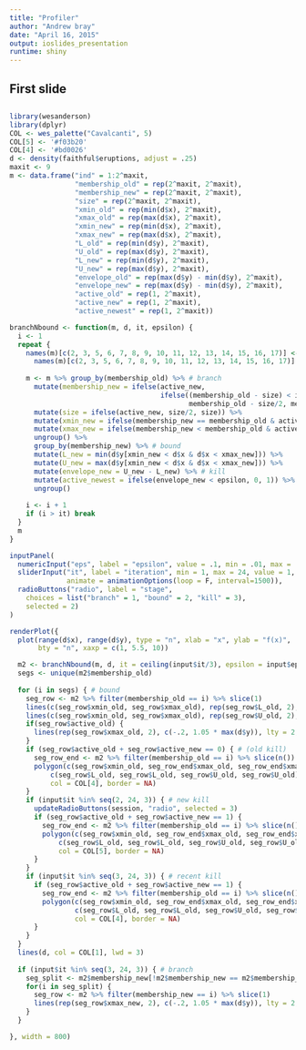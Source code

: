 ```yaml
---
title: "Profiler"
author: "Andrew bray"
date: "April 16, 2015"
output: ioslides_presentation
runtime: shiny
---
```


## First slide

## 
```r
library(wesanderson)
library(dplyr)
COL <- wes_palette("Cavalcanti", 5)
COL[5] <- '#f03b20'
COL[4] <- '#bd0026'
d <- density(faithful$eruptions, adjust = .25)
maxit <- 9
m <- data.frame("ind" = 1:2^maxit,
                "membership_old" = rep(2^maxit, 2^maxit),
                "membership_new" = rep(2^maxit, 2^maxit),
                "size" = rep(2^maxit, 2^maxit),
                "xmin_old" = rep(min(d$x), 2^maxit),
                "xmax_old" = rep(max(d$x), 2^maxit),
                "xmin_new" = rep(min(d$x), 2^maxit),
                "xmax_new" = rep(max(d$x), 2^maxit),
                "L_old" = rep(min(d$y), 2^maxit),
                "U_old" = rep(max(d$y), 2^maxit),
                "L_new" = rep(min(d$y), 2^maxit),
                "U_new" = rep(max(d$y), 2^maxit),
                "envelope_old" = rep(max(d$y) - min(d$y), 2^maxit),
                "envelope_new" = rep(max(d$y) - min(d$y), 2^maxit),
                "active_old" = rep(1, 2^maxit),
                "active_new" = rep(1, 2^maxit),
                "active_newest" = rep(1, 2^maxit))

branchNbound <- function(m, d, it, epsilon) {
  i <- 1
  repeat {
    names(m)[c(2, 3, 5, 6, 7, 8, 9, 10, 11, 12, 13, 14, 15, 16, 17)] <- 
      names(m)[c(2, 3, 5, 6, 7, 8, 9, 10, 11, 12, 13, 14, 15, 16, 17)][c(2, 1, 5, 6, 3, 4, 9, 10, 7, 8, 12, 11, 15, 13, 14)]
    
    m <- m %>% group_by(membership_old) %>% # branch
      mutate(membership_new = ifelse(active_new, 
                                     ifelse((membership_old - size) < ind & ind <= (membership_old - size/2), 
                                            membership_old - size/2, membership_old), membership_old)) %>%
      mutate(size = ifelse(active_new, size/2, size)) %>%
      mutate(xmin_new = ifelse(membership_new == membership_old & active_new == 1, (xmax_old - xmin_old)/2 + xmin_old, xmin_old)) %>%
      mutate(xmax_new = ifelse(membership_new < membership_old & active_new == 1, (xmax_old - xmin_old)/2 + xmin_old, xmax_old)) %>%
      ungroup() %>%
      group_by(membership_new) %>% # bound
      mutate(L_new = min(d$y[xmin_new < d$x & d$x < xmax_new])) %>%
      mutate(U_new = max(d$y[xmin_new < d$x & d$x < xmax_new])) %>%
      mutate(envelope_new = U_new - L_new) %>% # kill
      mutate(active_newest = ifelse(envelope_new < epsilon, 0, 1)) %>%
      ungroup()
    
    i <- i + 1
    if (i > it) break
  }
  m
}

inputPanel(
  numericInput("eps", label = "epsilon", value = .1, min = .01, max = .5, step = .1),
  sliderInput("it", label = "iteration", min = 1, max = 24, value = 1, step = 1,
              animate = animationOptions(loop = F, interval=1500)),
  radioButtons("radio", label = "stage",
    choices = list("branch" = 1, "bound" = 2, "kill" = 3),
    selected = 2)
)

renderPlot({
  plot(range(d$x), range(d$y), type = "n", xlab = "x", ylab = "f(x)",
       bty = "n", xaxp = c(1, 5.5, 10))

  m2 <- branchNbound(m, d, it = ceiling(input$it/3), epsilon = input$eps)
  segs <- unique(m2$membership_old)
  
  for (i in segs) { # bound
    seg_row <- m2 %>% filter(membership_old == i) %>% slice(1)
    lines(c(seg_row$xmin_old, seg_row$xmax_old), rep(seg_row$L_old, 2), col = COL[2], lwd = 3)
    lines(c(seg_row$xmin_old, seg_row$xmax_old), rep(seg_row$U_old, 2), col = COL[2], lwd = 3)
    if(seg_row$active_old) {
      lines(rep(seg_row$xmax_old, 2), c(-.2, 1.05 * max(d$y)), lty = 2, col = "lightgrey", lwd = 2) # (old branch)
    }
    if (seg_row$active_old + seg_row$active_new == 0) { # (old kill)
      seg_row_end <- m2 %>% filter(membership_old == i) %>% slice(n()) 
      polygon(c(seg_row$xmin_old, seg_row_end$xmax_old, seg_row_end$xmax_old, seg_row$xmin_old),
          c(seg_row$L_old, seg_row$L_old, seg_row$U_old, seg_row$U_old),
          col = COL[4], border = NA)
    }
    if (input$it %in% seq(2, 24, 3)) { # new kill
      updateRadioButtons(session, "radio", selected = 3)
      if (seg_row$active_old + seg_row$active_new == 1) {
        seg_row_end <- m2 %>% filter(membership_old == i) %>% slice(n())
        polygon(c(seg_row$xmin_old, seg_row_end$xmax_old, seg_row_end$xmax_old, seg_row$xmin_old),
            c(seg_row$L_old, seg_row$L_old, seg_row$U_old, seg_row$U_old),
            col = COL[5], border = NA)
      }
    }
    if (input$it %in% seq(3, 24, 3)) { # recent kill
      if (seg_row$active_old + seg_row$active_new == 1) {
        seg_row_end <- m2 %>% filter(membership_old == i) %>% slice(n()) 
        polygon(c(seg_row$xmin_old, seg_row_end$xmax_old, seg_row_end$xmax_old, seg_row$xmin_old),
                c(seg_row$L_old, seg_row$L_old, seg_row$U_old, seg_row$U_old),
                col = COL[4], border = NA)
      }
    }
  }
  lines(d, col = COL[1], lwd = 3)
  
  if (input$it %in% seq(3, 24, 3)) { # branch
    seg_split <- m2$membership_new[!m2$membership_new == m2$membership_old]
    for(i in seg_split) {
      seg_row <- m2 %>% filter(membership_new == i) %>% slice(1)
      lines(rep(seg_row$xmax_new, 2), c(-.2, 1.05 * max(d$y)), lty = 2, col = "darkgrey", lwd = 2)
    }
  }

}, width = 800)
```




